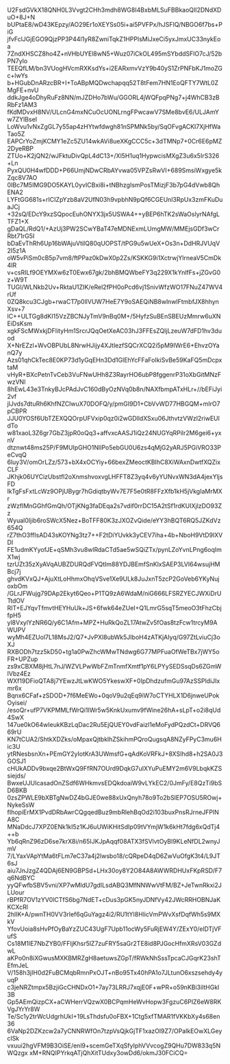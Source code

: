 U2FsdGVkX18QNH0L3Vvgt2CHh3mdh8WG8I4BxbMLSuFBBkaoQIl2DNdXDuO+8J+N
bUPtaE8/wD43KEpzy/AO29Er1oXEYSs05i+ai5PVFPx/hJSFIQ/NBGO6f7bs+PiG
jfvFclJGjEGO9QjzPP3P44l1yR8ZwniTqkZ1HPPlsMiJxeCi5yxJmxUC33nykEoa
7ZndXHSCZ8ho4Z+nVHbUYEl8wN5+Wuz07iCkOL495mSYbddSFlO7cJ/52bPN7yIo
TEEQfLM/bn3VUogHVcmRXKsdYs+i2EARxmvVzY9b40yS1ZrPNFbKJ1moZGc+lwYs
b+HGubDnARzcBR+I+ToABpMQDwchapqq52T8tFem7HN1EoQFTY7WtL0ZMgFE+nvU
ddkJge4oDhyRuFz8NN/mJZDHo7bWu/GGORL4jWQFpqPNg7+j4WhCB3zBRbFz1AM3
fKdMDvxH8NV/ULcnG4mxNCuOcUONLrngFPwcawV7SMe8bvE6/ULJAmYw7ZYlBseI
LoWvu1vNxZgGL7y55ap4zHYtwfdwgh81nSPMNk5by/SqOFvgACKI7XjHfWaTao5Z
EAPCrYoZmjKCMY1eZc5ZU14wkAVi8ueXKgCCC5c+3dTMNp7+0Cr6E6pMZ2DyeRBP
ZTUo+K2jQN2/wJFktuDivQpL4dC13+/Xl5H1uq1HypwcisMXgZ3u6x5IrS326+Ln
PyxQU0H4wfDDD+P66UmjNDwCRbAYvwa05VPZsRwVI+689SmsiWxgye5kZqc8V7AO
0IBc7M5lMG9DO5KAYL0yvICBxi8i+tNBhzgIsmPosTMizjF3b7pG4dVwb8QhENA2
LYFtGG681s+rICIZpYzb8aV2UfN03h9vpbhN9pQf6CGEUnl3RpUx3zmFKuDuaJCj
+32sQ/EDcY9xzSQpocEuhONYX3jx5USWA4++yBEP6hTK2sWaOslyrNAfgLTFZ1+X
gDaQL/RdQ1/+AzUj3PW2SCwYBaT47eMDNExmLUmgMW/MMEjsGDf3wCrRbt71rG5I
bDaEvThRh6Up16bWAjuVtiIQ80qUOPST/tPG9u5wUeX+Os3n+DdHRJVUqV2I5z1A
oW5vPiSm0cB5p7vm8/ftPPaz0kDwX0p2Zs/KSKKG9i1XctrwjYlrneaV5CmDk4IR
v+csRILf9OEYMXw6zT0Ewx67gk/2bhBMQWbeFY3q229X1kYnlfFs+jZGvG0z+W9T
TUGI/WLNkb2Uv+RktaU1ZIK/eRel2fPH0oPcd6vj1SnivWfzWO17FNuZ47WV4rUf
0ZQ8kcu3CJgb+rwaCT7p0llVUW7HeE7Y9oSAEQiNB8wlnwlFtmbfJX8hhynXsv+7
lC++ULTGg8dKI15VzZBCNJyTmV9nBq0M+/5HyfzSuBEnSBEUzMmrw6uXNEiDsKsm
xgkFScMWxkjDFIityHm1SrcrJQqOetXeAC03hJ3FFEsZQIjLzeuW7dFD1hv3duod
X+NrEZzl+WvOBPUbL8NrwHJijy4XJtlezfSQCrXCQ2i5pM9IWrE6+EhvzOYanQ7y
Azs01qhCkTec8E0KP73d1yGqEHn3Dd1GlEhYcFFaFoIkiSvBe59KaFQ5mDcpxtaM
vHyR+BXcPetnTvCeb3VuFNwUHh8Z3RayrHO6ubP8fggenrP31oXbGitMNzFwzVNl
8hEwL43e3TnkyBJcPAdJvC160dByOzNVq0b8n/NAXfbmpATxHLr+//bEFiJyi2vf
jlJvds7dtuRh6KhfNZClwuX70DOFQ/y/pmGI9D1+CbVvWD77HBGQM+mIrO7pCBPR
JJU0YOSf6UbTZEXQQOrpUFVxip0qz0i2wGDlldXSxu06JthvtzVWzl2riwEUldTo
w81xaoL3Z6gr7GbZ3jpR0oQq3+affvxcAASJ1iQz24NUGYqRPilr2M6gei6+yxnV
dtznwt48ms25P/F9MUIpGHO1NlIPo5ebGU0U6zs4qMjG2yARJ5PGiVRO33PeCvqQ
6luy3V/omOrLZz/573+bX4xOCYiy+66bexZMeoctKBIhC8XiWAxnDwtfXQZixCLF
JKhjk06UYCizUbstfl2oXnmshvoxvgLHFFT8Z3yq4v6yYUNvxWN3dA4jexYljsFD
IkTgFsFxtLcWz9OPjUBygr7hGdiqtbyWv7E7F5e0tR8FFzXfb1kH5jVkgIaMrMXr
zWzfIMnGGhfGmQh/OTjKNg3faDEqa2s7vdif0rrDC15A2tSf1rdKUIXjlzDO93Zz
Wyual0Ijib6roSWcX5Nez+BoTFF80K3zJXOZvQide/eYY3hBQT6RQ5JZKdVz654Q
rZ7thO3ffIsAD43sKOYNg3tz7++F2tDiYUvkk3yCEV7iha+4b+NboH9VtD9lXVDI
FE1udmKYyofJE+qSMh3vu8wlRdaCTd5ae5wSQiZTx/pynLZoYvnLPng6oqImX1wj
tzrUZt35zXyAVqAUBZDURQdFVQtIm88YDJBEmfSnKlxSAEP3LVl64wsujHMBcj7j
ghvdKVxQJ+AjuXtLoHhmxOhqVSve1Xe9ULk8JuJxnT5zcP2GoVeb6YKyNujoxbOm
/GLrJFWujg79DAp2Ekyt6Qeo+P1TQ9zA6WdaM/niG666LFSRZYECJWXiDrUTtdOV
RIT+EJYqvTfmvtHEYHuUk+JS+6fwk64eZUeI+Q1LmrG5sqT5meoO3tFhzCbjfpH5
yl8VxylYzNR6Q/y6C1Afm+MPZ+HuRkQoZL17AtwZv5fOas8tzFcw1trcyM9AWUPV
wyMh4EZUol7L18MsJ2/Q7+JvPXl8ubWk5JIboH4zATKjAIyq/G97ZtLviuCj3oXJ
RXBODh7tzz5kD50+tg1a0PwZhcWMwTNdwg6G77MPFuaOfWeTBx7jWY5oFR+UPZup
zs9xCBXM8jHtL7nJ/WZVLPwWbFZmTnmfXmtf1pY6LPYySEDSsqDs6ZGmWIVbz4Ez
WXf19DFioQTA8j7YEwzJtLwKWO5YkeswXF+0IpDhdzufmGu97AzSSPldiJIxmr6x
Bqnx6CFaf+zSDOD+7f6MeEWo+0qoV9u2qEq9iW7oCTYHLX1D6jnweUPokOyisei/
/esoQr+ufP7VKPMMLfWrQi1IWr5w5KnkUxumv9fWine26hA+sLpT+o2i8qUd4SwX
147ue0kO64wIeukKBzLqDac2Ru5EjQUEY0vdFaizl1eMoFydPQzdCt+DRVQ669rU
KN7tCUA2/ShtkXDZks/oMpaxQjtbklhZSkihmPQroQugsqA8NZyFPyC3mu6Hic3U
ytRNesbsnXn+PEmGY2yIotKrA3UWmsfG+qAdKoVRFkJ+8XSIhd8+h2SA0J3GOSJ1
cHUkADDv9bxqe2BtWxQ9FfRN7OUrd9DqkG7uIXYuPuEMY2m6V9LbqkKZSsiejds/
BwxeUJUIcasadOnZSdf6WHkmvsEDQkdoaiW9vLYkEC2/0JmFy/E8QzTi9bSD6BKB
0zsZPWLE9bXBTgNwDZ4bGJE0we88xUxQnyh78o9To2bSIEP7OSU5ROwj+NykeSsW
fIhopiErMX1PvdDRbAwrCQgqedBuz9mbRlehBqOd2i103buxPnsRJrneJFPlNA8C
MNaDdcJ7XPZ0ENk1kI5z1KJ6uUWiKHitSdIp09tVYmjW1k6kHt7fdg6xQdTj4++b
Yb6qRnZ96zD6se7krX8i/n65IJKJpAqqf08ATX3fSVlvtOyBl9KLeNfDL2wnyJmV
7/LYaxVApYtMa6tFLm7eC37a4j2lwsbo18/cQRpeD4qD6ZwVuOfgK3t4/L9JT6sJ
aiu7JnJzgZ4QDAj6EN9GBPSd+LHx30oy8Y2O84A8AWWRDHUxFKpRSD/F7q6NdBYC
yyQFwfbSBV5vni/XP7wMldU7gdILsdABQ3MfNNWwVtFM/BZ+JeTwnRkxi2JLUour
rBPfR7OV1zYV0lCTfS6bg7NdET+cDus3pGK5nyJDNfVy42JWcRRHOBNJaKKCXcRl
2hlIK+A/pwnTH0VV3rlef6qGuYagz4i2/RU1tYI8HlicVmPWvXsfDqfWh5s9MXkV
YfovUoia8sHvPfOyBaYzZUC43UgF7Upb11ocWy5FuRjEW4Y/ZExY0/elDTjVFufS
Cs18M1lE7NbZYB0/FFljKhsr5lZ7zuFRY5saGr2TE8id8PJGocHfmXRsV03GZdwL
aKPo0n8iXGwusMXKBMRZgH8aetuwsZGpT/fRWkNhSssTpcaCJGqrK23shTEfmJeL
V/158h3jIH0d2FuBCMqbRmnPxOJT+nBo95Tx40hPA1o7JLtunO6xszsehdy4yuqP
c3jeNRZtmpx5BzjiGcCHNDxO1+7ay73LRRJ7xqjE0F+wPR+o59nKBi3iltHGkl3B
Gp5AEmQizpCX+aCWHerrVQzwX0BCPqmHeWvHopw3FgzuC6PIZ6eW8RKVgJYrYr8W
Te/Sc1y2trWcUdgrhUkI+19LsThdsfu0oFBX+1Ctg5xfTMAR1fVKKbXy4s68en36
6VaNp2DZKzcw2a7yCNNRWfOn7tzpVsQjkGjTF1xazOl9Z7/OPalkEOwXLGeyclSk
vxuui2hgVFM9B3OiSE/enl9+scemGeTXqSfyIphVVvcogZ9QHu7DW833q5NWQzgx
xM+RNQIPYrkqATjQhXitTUdxy3owDd6/okmJ30FCiCQ=
